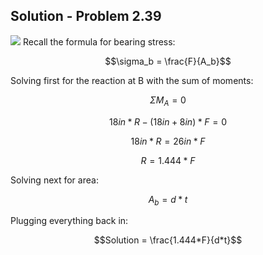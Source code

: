 ## Solution - Problem 2.39

![](images/180.png) Recall the formula for bearing stress:

$$\sigma_b = \frac{F}{A_b}$$

Solving first for the reaction at B with the sum of moments:

$$\Sigma M_A = 0$$

$$18in*R-(18in+8in)*F = 0$$

$$18in*R = 26in*F$$

$$R = 1.444*F$$

Solving next for area:

$$A_b = d*t$$

Plugging everything back in:

$$Solution = \frac{1.444*F}{d*t}$$
